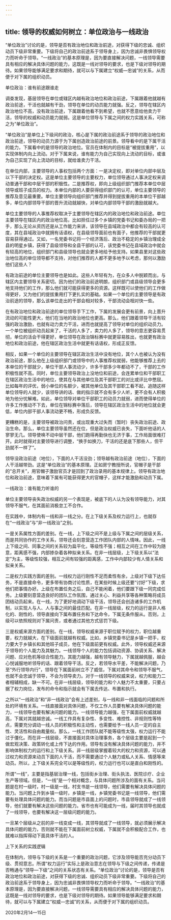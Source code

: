 ```yaml
---
---
---
```

title: 领导的权威如何树立：单位政治与一线政治
---

“单位政治”讨论的是，领导是否有政治地位和政治前途，对获得下级的忠诚、组织动员下级非常重要。下级将自己的政治前途系于领导身上，因为忠诚非畏惧领导权力而听命于领导。“一线政治”的基本原理是，因为要直接解决问题，一线领导需要具有相应的解决具体问题的能力，这既是一线对领导的要求，也是下级对领导的期待。如果领导能够满足要求和期待，就可以与下属建立“权威—忠诚”的关系，从而便于对下属的组织动员。





单位政治：谁有前途跟谁走


调查发现，基层领导在单位或辖区内越有政治地位和政治前途，下属跟着他就越有政治前途，干活也就越有干劲，领导在单位的动员能力就强。反之，领导在辖区内政治地位不高，没有政治前途，下属跟着他看不到希望，也就不愿意给他卖力干活，领导的权威和动员能力就弱。这是单位领导与下属之间的权力实践关系，可称之为“单位政治”。

“单位政治”是单位上下级间的政治，核心是下属的政治前途系于领导的政治地位和政治前途，领导的动员力源于为下属创造政治前途的前景。领导看中的是下属干活的能力，下属看中的是领导的政治地位。官员在体制内的目标是“被提拔重用”，以实现体制内向上流动。对于下属来说，谁有能力为自己实现向上流动的目标，或谁为自己实现了向上流动的目标，就给谁卖力干活。

在单位内部，主要领导的人事权包括两个方面：一是决定权，即对单位内部中层及以下干部的决定权。这是单位主要领导的主要权力，单位领导通过人事决定权来调动普通干部和中层干部的积极性。二是推荐权，即向上级组织部门推荐本单位中层领导或班子成员的权力。本单位内部的人要获得组织部门的认可，单位主要领导的推荐及意见最重要。单位主要领导向组织部门推荐并得到提拔重用的本单位干部越多，单位内部领导干部的晋升流动就越快，对单位内部领导干部的激励就越大。

单位主要领导的人事推荐权取决于主要领导在辖区内的政治地位和政治前途。单位主要领导在辖区内的政治地位高，比如担任过多个乡镇的党委书记和委办局的一把手，那么无论从资历还是从工作能力来讲，该领导在县域政治中都会有较高的认可度，其在县域政治中就拥有话语权，在县级领导面前也有面子，他推荐的干部就更容易获得通过。又如，一名党委书记将一个经济落后、政治不稳定的乡镇治理成全县的明星乡镇，获得了县级领导和全县干部的认可，该党委书记在县域政治中就会有较高的地位，组织部门和县级领导也就会更多地给予他支持。如果县里对这些政治地位高的单位领导都不支持，对他们推荐的人都不更多地予以考虑，那何以激励他们这些人？

有政治前途的单位主要领导也是如此。这些人年轻有为，在众多人中脱颖而出，与辖区内主要领导关系密切。因为他们的政治前途明朗，组织部门或县级领导会更多地支持他们的工作，那么他们就可能获得更多的资源。这样既可以使他们的工作做得更好，又为他们的提拔重用打下更扎实的基础。如果一个单位的主要领导是有政治前途的领导，那么该单位走出的干部会相对较多，干部流动会相对快一些。

在有政治地位和政治前途的单位领导手下工作，下属的发展会更有前景，向上晋升流动的可能性更大，他们在当地的政治地位也更高。那么，他们跟着领导干活有较强的政治激励，也就有动力卖力干活，进而也就提高了领导对单位的组织动员力。一个单位被组织动员起来了，干活的人多了，卖力的人多了，领导的意志更容易贯彻，单位的活会干得更好，单位领导在政治锦标赛中就更容易胜出，也就更有政治地位和政治前途，他在辖区政治生活中就更有话语权，形成正反馈。

相反，如果一个单位的主要领导在辖区政治生活中没有地位，其个人也被认为没有政治前途，那么他在上级组织部门或领导中的人事推荐权就弱，他能够推荐上去的本单位的干部就少，单位干部人事流动少，许多干部多少年都动不了，干部的工作积极性就不高。同时，单位主要领导政治上没地位和前途，会连累单位和干部职工在辖区政治生活中的地位，使其在与其他单位及其干部职工的对比或评比中憋屈。比如每年的评优，弱小单位的名额少，被其他单位及其干部职工看不起，追随这样单位领导的人就少，该领导讲的话、做的指示就不会有多少人听，更不会有人积极地为他分忧解难。如此，单位领导对单位干部职工的动员力就弱，进而使得单位的许多工作推动不下去，单位在锦标赛中落后，领导在辖区政治生活中的地位就会更低，单位内部干部人事流动更不畅，形成负反馈。

更糟糕的是，主要领导被政治问责，或出现重大过失而（暂时）丧失政治前途、政治生命。那么，单位主要领导虽然还在位，但是政治权威已丧失，下面听他话的人寥寥无几。领导使唤不动中层干部，他们跑得再勤快也无济于事，工作局面很难打开。此时就得对主要领导进行调整，“换手如换刀，干活的还是底下那些人，但干劲就不一样了”。

领导没政治前途（地位），下面的人干活没劲；领导越有政治前途（地位），下面的人干活越带劲。这是“单位政治”的基本原理。正如房宁教授所说，官帽子是干部的“总开关”，用官帽子激励官员才是回到了政治录用的基本规律上。领导有政治地位和政治前途，意味着下属有可能获得更大的官帽子，这样才能激励和动员下属。





一线政治：谁有能力听谁的


单位主要领导丧失政治权威的另一个表现是，被底下的人认为没有领导能力，对其领导不服气，在其面前消极怠工不合作。

在实践中，体制内有一线和非一线之分。在上下级关系及权力运行上，也就存在“一线政治”与“非一线政治”之别。

一是关系属性方面的差别。在一线，上下级之间不是上级与下属之间的层级关系，而是共同协作的工作关系，领导还会刻意营造工作团队内部的人情味。因此，一线上下级之间、同事之间的关系较为扁平化，等级性不强；相互之间在工作中较为随意，距离感不强，内部掺杂着各种拟亲关系。在非一线层级，上下级关系以“法定”为主，等级性较强，相互之间有较强的距离感，工作中内部较少有人情关系和拟亲关系。

二是权力实践方面的差别。一线权力运行刚性不足而柔性有余，上级对下级下达任务，不是直接命令，更多带有协商讨论性质，在某些时候上级还要“讨好”下级，求他们把事情办好。上级在布置任务之后，自己不能闲着，他们要跟下级一同完成任务。上级要刻意营造良好的团队工作氛围，通过关心、利益共享等各种策略将成员团结动员起来。在一线，为了更好地调动下级干活，领导还会创造诸多的工作机制，以实现人与人、人与事之间的最佳匹配。在非一线层级，权力的运行是非人格化的、刚性的，领导直接向下属布置任务和下达命令，下属无条件服从。否则，上级可以依照规则对下属问责，或者通过其他方式惩罚下级。

三是权威来源方面的差别。在一线，领导权威来源于职位赋予的权力，职位越重要，权力就越大，在下级面前就越有权威。比如，乡镇党委书记是乡镇一把手，权力要大于乡镇长和其他班子成员，他在下级面前更有权威。此外，领导权威还来源于领导的个人能力及其魅力。一线领导个人的能力包括调动资源、协调关系、解决问题、应对危机等综合性能力。其能力越强，越有领导魅力，下属就越佩服，越会心悦诚服地听领导的话、跟着领导干活。反之，若领导水平差，不能解决问题，乃至“外行领导内行”，领导在下属面前树立不了威信，下属对其命令和领导不服气，也就不会忠诚于领导，不会为领导卖力。对于一线领导的权威来说，权力和能力二者相辅相成，缺一不可。在非一线层级，领导的能力和个人魅力不太重要，只要占据了权力岗位，发布的命令和指示就会有下属去传达、布置和执行。

之所以“一线政治”和“非一线政治”会有上述差别，与一线和非一线面临的问题和所处的环境有关系。一线直接面对具体问题，不仅工作人员要有解决具体问题的能力，一线领导也要有解决问题的能力。一线领导能力越强，在下属面前权威就越高，下属对其就越忠诚。一线工作具有复杂性、多变性、难控性、非规则性等特点，需要充分调动一线人员的积极性和主动性，也需要给予一线人员一定的自主性、灵活性和自由裁量权。那么，一线工作团队就不能等级性太强，权力运行不能过于僵化。而在非一线层级，不直接面对具体治理事务，各个层级主要是起到一个做宏观决策、政策转化或上传下达的作用。领导有没有解决具体问题的能力，并不影响体制权力的运行和上下级关系。非一线层级掌握着较大的权力和资源，可以通过权力和资源来动员下面的人干活，而不需要通过个人魅力或私人关系、情感等来动员。所以，上下级关系完全可以是等级性的，权力运行也可以是直白和刚性的。

所谓“一线”，主要是指基层治理一线，包括街乡治理、街头执法、医院诊疗、企业生产等领域。但是，“一线”是一个相对概念，与具体问题所涉及的面有关系。当问题是在村一级时，村一级是一线，村支书是一线领导，他们需要有解决具体问题的能力。当问题上升到乡镇一级时，乡镇是一线，乡镇党委书记是一线领导，他们需要有处理具体问题的能力。而当问题是市县面上的问题时，市县领导就成了一线领导，他们就要有解决这些问题的能力。省市也有可能成为一线，届时其领导也就成了一线领导，也要有解决这一层级问题的能力。

一旦某个层级从之前的非一线变成一线，其领导就成了一线领导，就必须展示解决具体问题的能力，否则就不能在下属面前树立权威，下属就不会积极配合工作，也就难以指挥得动下面具体干活的人。





上下关系的实践逻辑


在体制内，领导与下级的关系是一个重要的政治问题，它涉及领导能否充分动员下级、贯彻意志。所谓“权力运行”实际上是政治意志在领导与下级之间传递，传递是否畅通与“领导—下级”之间的关系状态有关系。“单位政治”讨论的是，领导是否有政治地位和政治前途，对获得下级的忠诚、组织动员下级非常重要。下级将自己的政治前途系于领导身上，因为忠诚非畏惧领导权力而听命于领导。“一线政治”的基本原理是，因为要直接解决问题，一线领导需要具有相应的解决具体问题的能力，这既是一线对领导的要求，也是下级对领导的期待。如果领导能够满足要求和期待，就可以与下属建立“权威—忠诚”的关系，从而便于对下属的组织动员。

2020年2月14—15日